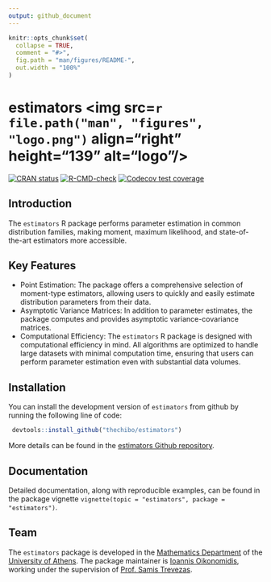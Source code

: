 ```yaml
---
output: github_document
---
```


<!-- README.md is generated from README.Rmd. Please edit that file -->

```r
knitr::opts_chunk$set(
  collapse = TRUE,
  comment = "#>",
  fig.path = "man/figures/README-",
  out.width = "100%"
)
```

# estimators <img src=`r file.path("man", "figures", "logo.png")` align="right" height="139" alt="logo"/>

<!-- badges: start -->
[![CRAN status](https://www.r-pkg.org/badges/version/estimators)](https://CRAN.R-project.org/package=estimators)
[![R-CMD-check](https://github.com/thechibo/estimators/actions/workflows/R-CMD-check.yaml/badge.svg)](https://github.com/thechibo/estimators/actions/workflows/R-CMD-check.yaml)
[![Codecov test coverage](https://codecov.io/gh/thechibo/estimators/branch/main/graph/badge.svg)](https://app.codecov.io/gh/thechibo/estimators?branch=main)
<!-- badges: end -->

## Introduction

The `estimators` R package performs parameter estimation in common distribution families, making moment, maximum likelihood, and state-of-the-art estimators more accessible.

## Key Features

- Point Estimation: The package offers a comprehensive selection of moment-type estimators, allowing users to quickly and easily estimate distribution parameters from their data.
- Asymptotic Variance Matrices: In addition to parameter estimates, the package computes and provides asymptotic variance-covariance matrices.
- Computational Efficiency: The `estimators` R package is designed with computational efficiency in mind. All algorithms are optimized to handle large datasets with minimal computation time, ensuring that users can perform parameter estimation even with substantial data volumes.

## Installation

You can install the development version of `estimators` from github by running the following line of code:

```r
 devtools::install_github("thechibo/estimators")
```

More details can be found in the [estimators Github repository](https://github.com/thechibo/estimators "estimators Github repository").

## Documentation

Detailed documentation, along with reproducible examples, can be found in the package vignette `vignette(topic = "estimators", package = "estimators")`.

## Team

The `estimators` package is developed in the 
[Mathematics Department](https://en.math.uoa.gr/ "Mathematics Department Homepage") of the [University of Athens](https://en.uoa.gr/ "University of Athens Homepage"). The package maintainer is [Ioannis Oikonomidis](http://users.uoa.gr/~goikon/ "Ioannis Oikonomidis Homepage"), working under the supervision of [Prof. Samis Trevezas](http://scholar.uoa.gr/strevezas/ "Samis Trevezas Homepage").
